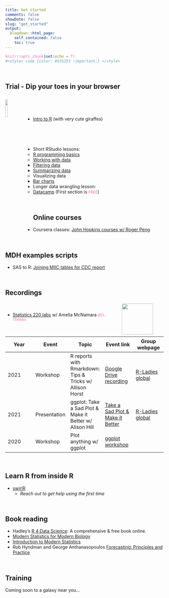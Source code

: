 ```yaml
---
title: Get started
comments: false
showDate: false
slug: "get_started"
output: 
  blogdown::html_page: 
    self_contained: false
    toc: true
---
```



<style> 
code {color: #FF69B4 !important;} 

blockquote { padding: 5px 10px; }

.note
{
     background-color: #f0f7fb;
     border-left: solid 4px #3498db;
     border-radius: 25px;
     font-size: 17px;
     font-style: normal;
     line-height: 19px;
     overflow: hidden;
     padding: 10px;
     padding-top: 12px;
     padding-bottom: 14px;
     margin-top: 18px;
     margin-bottom: 15px;
     padding-left: 22px;
}

</style>

```r
knitr::opts_chunk$set(echo = T)
#<style> code {color: #535353 !important;} </style>
```

<br>



## Trial - Dip your toes in your browser

<a href="https://tinystats.github.io/teacups-giraffes-and-statistics/01_introToR.html"><img src="https://tinystats.github.io/teacups-giraffes-and-statistics/images/Landing_page/singleGiraffe-clickme-hover.jpg" width="12%" align="left" style="margin-right: 28px; margin-top: 12px;" /></a>

<br><br><br>

- [Intro to R](https://tinystats.github.io/teacups-giraffes-and-statistics/01_introToR.html) (with very cute giraffes)

<br><br><br>

- Short RStudio lessons:  
    - [R programming basics](https://tutorials.shinyapps.io/04-Programming-Basics/)    
    - [Working with data](https://rstudio.cloud/learn/primers/2)    
        - [Filtering data](https://learnr-examples.shinyapps.io/ex-data-filter/#section-welcome)    
        - [Summarizing data](https://learnr-examples.shinyapps.io/ex-data-summarise/#section-welcome)
    - Visualizing data  
        - [Bar charts](https://rstudio.cloud/learn/primers/3.2)  
- Longer data wrangling lesson:  
    - [Datacamp](https://campus.datacamp.com/courses/introduction-to-the-tidyverse/data-wrangling-1) (First section is `FREE`)  


<br>

## Online courses

- Coursera classes: [John Hopkins courses w/ Roger Peng](https://www.coursera.org/specializations/jhu-data-science#courses)

<br>


## MDH examples scripts

- SAS to R: [Joining MIIC tables for CDC report](https://gitlab.health.state.mn.us/kvaled1/sas2r/-/blob/main/R/sas_to_R.md)

<br>


## Recordings

![](https://yt3.ggpht.com/ytc/AKedOLRPi7rGLtqp4d_As41s8adcI4mvdQfF0riaERZXQw=s176-c-k-c0x00ffffff-no-rj){style="float: right; margin-top: 4px; width: 99px; margin-left: 8px; margin-right: 34px;"}

<br>

- [Statistics 220 labs](https://www.youtube.com/playlist?list=PLik6fAQnSI93eBVuAONFBCVdOd7VFhKQX) w/ Amelia McNamara `@St. Thomas`

<br>


| Year | Event  | Topic | Event link | Group webpage |  
| ---  | --- | --- | --- | --- |  
| 2021 | Workshop | R reports with Rmarkdown: Tips & Tricks w/ Allison Horst | [Google Drive recording](https://drive.google.com/file/d/1s2eRC8ENiaDFo_6h_W7NwE_kx2xxZLE-/view) | [R-Ladies global](https://rladies.org/) |
| 2021 | Presentation | ggplot: Take a Sad Plot & Make it Better w/ Alison Hill | [Take a Sad Plot & Make it Better](https://www.youtube.com/watch?v=JeRRSGWODBQ)| [R-Ladies global](https://www.youtube.com/channel/UCDgj5-mFohWZ5irWSFMFcng) |
| 2020 | Workshop | Plot anything w/ ggplot| [ggplot workshop](https://www.youtube.com/watch?v=h29g21z0a68&feature=youtu.be) |  | 


<br>

## Learn R from inside R

- [swirlR](https://swirlstats.com/students.html)  
   - *Reach out to get help using the first time*
 
<br>

## Book reading

- Hadley's [R 4 Data Science](https://r4ds.had.co.nz/): A comprehensive & free book online.    
- [Modern Statistics for Modern Biology](https://web.stanford.edu/class/bios221/book/Chap-Generative.html)
- [Introduction to Modern Statistics](https://openintro-ims.netlify.app/data-hello.html)
- Rob Hyndman and George Anthanasopoulos [Forecasting: Principles and Practice](https://otexts.com/fpp3/)


<br>

## Training

Coming soon to a galaxy near you...

<br>


